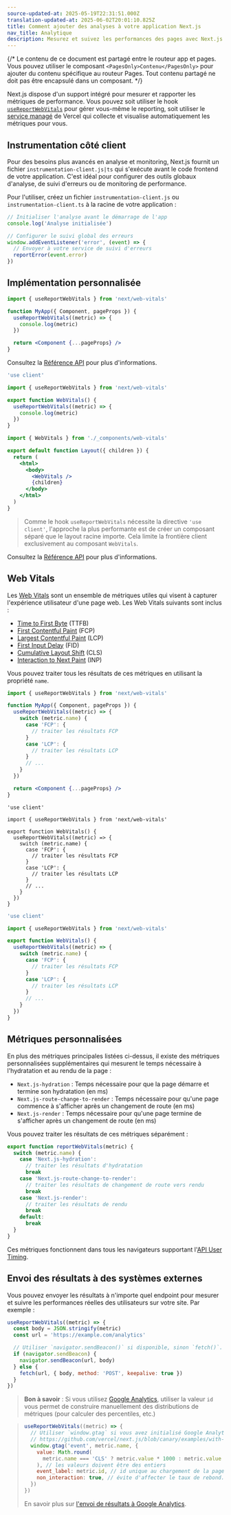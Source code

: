 ```yaml
---
source-updated-at: 2025-05-19T22:31:51.000Z
translation-updated-at: 2025-06-02T20:01:10.825Z
title: Comment ajouter des analyses à votre application Next.js
nav_title: Analytique
description: Mesurez et suivez les performances des pages avec Next.js Speed Insights
---
```


{/* Le contenu de ce document est partagé entre le routeur app et pages. Vous pouvez utiliser le composant `<PagesOnly>Contenu</PagesOnly>` pour ajouter du contenu spécifique au routeur Pages. Tout contenu partagé ne doit pas être encapsulé dans un composant. */}

Next.js dispose d'un support intégré pour mesurer et rapporter les métriques de performance. Vous pouvez soit utiliser le hook [`useReportWebVitals`](/docs/app/api-reference/functions/use-report-web-vitals) pour gérer vous-même le reporting, soit utiliser le [service managé](https://vercel.com/analytics?utm_source=next-site&utm_medium=docs&utm_campaign=next-website) de Vercel qui collecte et visualise automatiquement les métriques pour vous.

## Instrumentation côté client

Pour des besoins plus avancés en analyse et monitoring, Next.js fournit un fichier `instrumentation-client.js|ts` qui s'exécute avant le code frontend de votre application. C'est idéal pour configurer des outils globaux d'analyse, de suivi d'erreurs ou de monitoring de performance.

Pour l'utiliser, créez un fichier `instrumentation-client.js` ou `instrumentation-client.ts` à la racine de votre application :

```js filename="instrumentation-client.js"
// Initialiser l'analyse avant le démarrage de l'app
console.log('Analyse initialisée')

// Configurer le suivi global des erreurs
window.addEventListener('error', (event) => {
  // Envoyer à votre service de suivi d'erreurs
  reportError(event.error)
})
```

## Implémentation personnalisée

<PagesOnly>

```jsx filename="pages/_app.js"
import { useReportWebVitals } from 'next/web-vitals'

function MyApp({ Component, pageProps }) {
  useReportWebVitals((metric) => {
    console.log(metric)
  })

  return <Component {...pageProps} />
}
```

Consultez la [Référence API](/docs/pages/api-reference/functions/use-report-web-vitals) pour plus d'informations.

</PagesOnly>

<AppOnly>

```jsx filename="app/_components/web-vitals.js"
'use client'

import { useReportWebVitals } from 'next/web-vitals'

export function WebVitals() {
  useReportWebVitals((metric) => {
    console.log(metric)
  })
}
```

```jsx filename="app/layout.js"
import { WebVitals } from './_components/web-vitals'

export default function Layout({ children }) {
  return (
    <html>
      <body>
        <WebVitals />
        {children}
      </body>
    </html>
  )
}
```

> Comme le hook `useReportWebVitals` nécessite la directive `'use client'`, l'approche la plus performante est de créer un composant séparé que le layout racine importe. Cela limite la frontière client exclusivement au composant `WebVitals`.

Consultez la [Référence API](/docs/app/api-reference/functions/use-report-web-vitals) pour plus d'informations.

</AppOnly>

## Web Vitals

Les [Web Vitals](https://web.dev/vitals/) sont un ensemble de métriques utiles qui visent à capturer l'expérience utilisateur d'une page web. Les Web Vitals suivants sont inclus :

- [Time to First Byte](https://developer.mozilla.org/docs/Glossary/Time_to_first_byte) (TTFB)
- [First Contentful Paint](https://developer.mozilla.org/docs/Glossary/First_contentful_paint) (FCP)
- [Largest Contentful Paint](https://web.dev/lcp/) (LCP)
- [First Input Delay](https://web.dev/fid/) (FID)
- [Cumulative Layout Shift](https://web.dev/cls/) (CLS)
- [Interaction to Next Paint](https://web.dev/inp/) (INP)

Vous pouvez traiter tous les résultats de ces métriques en utilisant la propriété `name`.

<PagesOnly>

```jsx filename="pages/_app.js"
import { useReportWebVitals } from 'next/web-vitals'

function MyApp({ Component, pageProps }) {
  useReportWebVitals((metric) => {
    switch (metric.name) {
      case 'FCP': {
        // traiter les résultats FCP
      }
      case 'LCP': {
        // traiter les résultats LCP
      }
      // ...
    }
  })

  return <Component {...pageProps} />
}
```

</PagesOnly>

<AppOnly>

```tsx filename="app/_components/web-vitals.tsx" switcher
'use client'

import { useReportWebVitals } from 'next/web-vitals'

export function WebVitals() {
  useReportWebVitals((metric) => {
    switch (metric.name) {
      case 'FCP': {
        // traiter les résultats FCP
      }
      case 'LCP': {
        // traiter les résultats LCP
      }
      // ...
    }
  })
}
```

```jsx filename="app/_components/web-vitals.js" switcher
'use client'

import { useReportWebVitals } from 'next/web-vitals'

export function WebVitals() {
  useReportWebVitals((metric) => {
    switch (metric.name) {
      case 'FCP': {
        // traiter les résultats FCP
      }
      case 'LCP': {
        // traiter les résultats LCP
      }
      // ...
    }
  })
}
```

</AppOnly>

<PagesOnly>

## Métriques personnalisées

En plus des métriques principales listées ci-dessus, il existe des métriques personnalisées supplémentaires qui mesurent le temps nécessaire à l'hydratation et au rendu de la page :

- `Next.js-hydration` : Temps nécessaire pour que la page démarre et termine son hydratation (en ms)
- `Next.js-route-change-to-render` : Temps nécessaire pour qu'une page commence à s'afficher après un changement de route (en ms)
- `Next.js-render` : Temps nécessaire pour qu'une page termine de s'afficher après un changement de route (en ms)

Vous pouvez traiter les résultats de ces métriques séparément :

```js
export function reportWebVitals(metric) {
  switch (metric.name) {
    case 'Next.js-hydration':
      // traiter les résultats d'hydratation
      break
    case 'Next.js-route-change-to-render':
      // traiter les résultats de changement de route vers rendu
      break
    case 'Next.js-render':
      // traiter les résultats de rendu
      break
    default:
      break
  }
}
```

Ces métriques fonctionnent dans tous les navigateurs supportant l'[API User Timing](https://caniuse.com/#feat=user-timing).

</PagesOnly>

## Envoi des résultats à des systèmes externes

Vous pouvez envoyer les résultats à n'importe quel endpoint pour mesurer et suivre les performances réelles des utilisateurs sur votre site. Par exemple :

```js
useReportWebVitals((metric) => {
  const body = JSON.stringify(metric)
  const url = 'https://example.com/analytics'

  // Utiliser `navigator.sendBeacon()` si disponible, sinon `fetch()`.
  if (navigator.sendBeacon) {
    navigator.sendBeacon(url, body)
  } else {
    fetch(url, { body, method: 'POST', keepalive: true })
  }
})
```

> **Bon à savoir** : Si vous utilisez [Google Analytics](https://analytics.google.com/analytics/web/), utiliser la valeur `id` vous permet de construire manuellement des distributions de métriques (pour calculer des percentiles, etc.)

> ```js
> useReportWebVitals((metric) => {
>   // Utiliser `window.gtag` si vous avez initialisé Google Analytics comme dans cet exemple :
>   // https://github.com/vercel/next.js/blob/canary/examples/with-google-analytics
>   window.gtag('event', metric.name, {
>     value: Math.round(
>       metric.name === 'CLS' ? metric.value * 1000 : metric.value
>     ), // les valeurs doivent être des entiers
>     event_label: metric.id, // id unique au chargement de la page actuelle
>     non_interaction: true, // évite d'affecter le taux de rebond.
>   })
> })
> ```
>
> En savoir plus sur [l'envoi de résultats à Google Analytics](https://github.com/GoogleChrome/web-vitals#send-the-results-to-google-analytics).